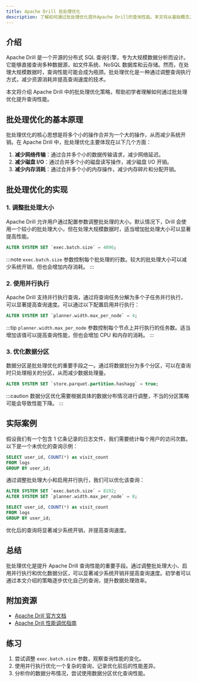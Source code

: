 ```yaml
---
title: Apache Drill 批处理优化
description: 了解如何通过批处理优化提升Apache Drill的查询性能。本文将从基础概念入手，逐步讲解优化策略，并提供实际案例和代码示例。
---
```


## 介绍

Apache Drill 是一个开源的分布式 SQL 查询引擎，专为大规模数据分析而设计。它能够直接查询多种数据源，如文件系统、NoSQL 数据库和云存储。然而，在处理大规模数据时，查询性能可能会成为瓶颈。批处理优化是一种通过调整查询执行方式，减少资源消耗并提高查询速度的技术。

本文将介绍 Apache Drill 中的批处理优化策略，帮助初学者理解如何通过批处理优化提升查询性能。

## 批处理优化的基本原理

批处理优化的核心思想是将多个小的操作合并为一个大的操作，从而减少系统开销。在 Apache Drill 中，批处理优化主要体现在以下几个方面：

1. **减少网络传输**：通过合并多个小的数据传输请求，减少网络延迟。
2. **减少磁盘 I/O**：通过合并多个小的磁盘读写操作，减少磁盘 I/O 开销。
3. **减少内存消耗**：通过合并多个小的内存操作，减少内存碎片和分配开销。

## 批处理优化的实现

### 1. 调整批处理大小

Apache Drill 允许用户通过配置参数调整批处理的大小。默认情况下，Drill 会使用一个较小的批处理大小，但在处理大规模数据时，适当增加批处理大小可以显著提高性能。

```sql
ALTER SYSTEM SET `exec.batch.size` = 4096;
```

:::note
`exec.batch.size` 参数控制每个批处理的行数。较大的批处理大小可以减少系统开销，但也会增加内存消耗。
:::

### 2. 使用并行执行

Apache Drill 支持并行执行查询，通过将查询任务分解为多个子任务并行执行，可以显著提高查询速度。可以通过以下配置启用并行执行：

```sql
ALTER SYSTEM SET `planner.width.max_per_node` = 4;
```

:::tip
`planner.width.max_per_node` 参数控制每个节点上并行执行的任务数。适当增加该值可以提高查询性能，但也会增加 CPU 和内存的消耗。
:::

### 3. 优化数据分区

数据分区是批处理优化的重要手段之一。通过将数据划分为多个分区，可以在查询时只处理相关的分区，从而减少数据处理量。

```sql
ALTER SYSTEM SET `store.parquet.partition.hashagg` = true;
```

:::caution
数据分区优化需要根据具体的数据分布情况进行调整，不当的分区策略可能会导致性能下降。
:::

## 实际案例

假设我们有一个包含 1 亿条记录的日志文件，我们需要统计每个用户的访问次数。以下是一个未优化的查询示例：

```sql
SELECT user_id, COUNT(*) as visit_count
FROM logs
GROUP BY user_id;
```

通过调整批处理大小和启用并行执行，我们可以优化该查询：

```sql
ALTER SYSTEM SET `exec.batch.size` = 8192;
ALTER SYSTEM SET `planner.width.max_per_node` = 8;

SELECT user_id, COUNT(*) as visit_count
FROM logs
GROUP BY user_id;
```

优化后的查询将显著减少系统开销，并提高查询速度。

## 总结

批处理优化是提升 Apache Drill 查询性能的重要手段。通过调整批处理大小、启用并行执行和优化数据分区，可以显著减少系统开销并提高查询速度。初学者可以通过本文介绍的策略逐步优化自己的查询，提升数据处理效率。

## 附加资源

- [Apache Drill 官方文档](https://drill.apache.org/docs/)
- [Apache Drill 性能调优指南](https://drill.apache.org/docs/performance-tuning/)

## 练习

1. 尝试调整 `exec.batch.size` 参数，观察查询性能的变化。
2. 使用并行执行优化一个复杂的查询，记录优化前后的性能差异。
3. 分析你的数据分布情况，尝试使用数据分区优化查询性能。
